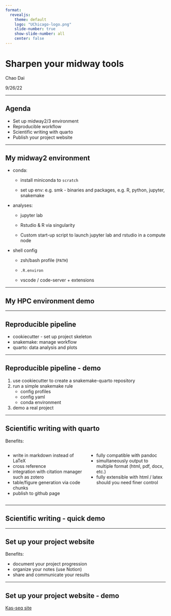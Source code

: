 ```yaml
---
format: 
  revealjs:
    theme: default
    logo: "UChicago-logo.png"
    slide-number: true
    show-slide-number: all
    center: false
---
```


# Sharpen your midway tools {.absolute top="1" background-image="background.jpg" background-opacity="0.2"}

Chao Dai

9/26/22

------------------------------------------------------------------------

## Agenda {background-image="background.jpg" background-opacity="0.1"}

-   Set up midway2/3 environment
-   Reproducible workflow
-   Scientific writing with quarto
-   Publish your project website

------------------------------------------------------------------------

## My midway2 environment {.smaller background-image="code.jpg" background-opacity="0.1"}

-   conda:
    -   install miniconda to `scratch`

    -   set up env: e.g. smk - binaries and packages, e.g. R, python, jupyter, snakemake
-   analyses:
    -   jupyter lab

    -   Rstudio & R via singularity

    -   Custom start-up script to launch jupyter lab and rstudio in a compute node
-   shell config
    -   zsh/bash profile (`PATH`)

    -   `.R.environ`

    -   vscode / code-server + extensions

------------------------------------------------------------------------

## My HPC environment demo {background-image="code.jpg" background-opacity="0.1"}

------------------------------------------------------------------------

## Reproducible pipeline {background-image="sand.jpg" background-opacity="0.2"}

-   cookiecutter - set up project skeleton
-   snakemake: manage workflow
-   quarto: data analysis and plots

------------------------------------------------------------------------

## Reproducible pipeline - demo {background-image="sand.jpg" background-opacity="0.2"}

1.  use cookiecutter to create a snakemake-quarto repository
2.  run a simple snakemake rule
    -   config profiles
    -   config yaml
    -   conda environment
3.  demo a real project

------------------------------------------------------------------------

## Scientific writing with quarto {background-image="pen.jpg" background-opacity="0.1"}

Benefits:

::: columns
::: {.column width="50%"}
-   write in markdown instead of LaTeX
-   cross reference
-   integration with citation manager such as zotero
-   table/figure generation via code chunks
-   publish to github page
:::

::: {.column width="50%"}
-   fully compatible with pandoc
-   simultaneously output to multiple format (html, pdf, docx, etc.)
-   fully extensible with html / latex should you need finer control
:::
:::

------------------------------------------------------------------------

## Scientific writing - quick demo {background-image="pen.jpg" background-opacity="0.1"}

------------------------------------------------------------------------

## Set up your project website {background-image="bulbs.jpg" background-opacity="0.2"}

Benefits:

-   document your project progression
-   organize your notes (use Notion)
-   share and communicate your results

------------------------------------------------------------------------

## Set up your project website - demo {background-image="bulbs.jpg" background-opacity="0.2"}

[Kas-seq site](http://daiuc.github.io/kas-seq)
